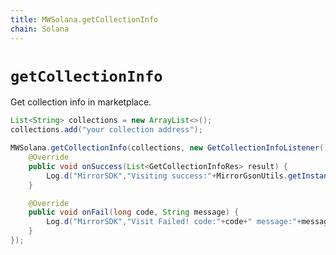 ```yaml
---
title: MWSolana.getCollectionInfo
chain: Solana
---
```


# `getCollectionInfo`
Get collection info in marketplace.

```java
List<String> collections = new ArrayList<>();
collections.add("your collection address");

MWSolana.getCollectionInfo(collections, new GetCollectionInfoListener() {
    @Override
    public void onSuccess(List<GetCollectionInfoRes> result) {
        Log.d("MirrorSDK","Visiting success:"+MirrorGsonUtils.getInstance().toJson(result));
    }

    @Override
    public void onFail(long code, String message) {
        Log.d("MirrorSDK","Visit Failed! code:"+code+" message:"+message);
    }
});
```
